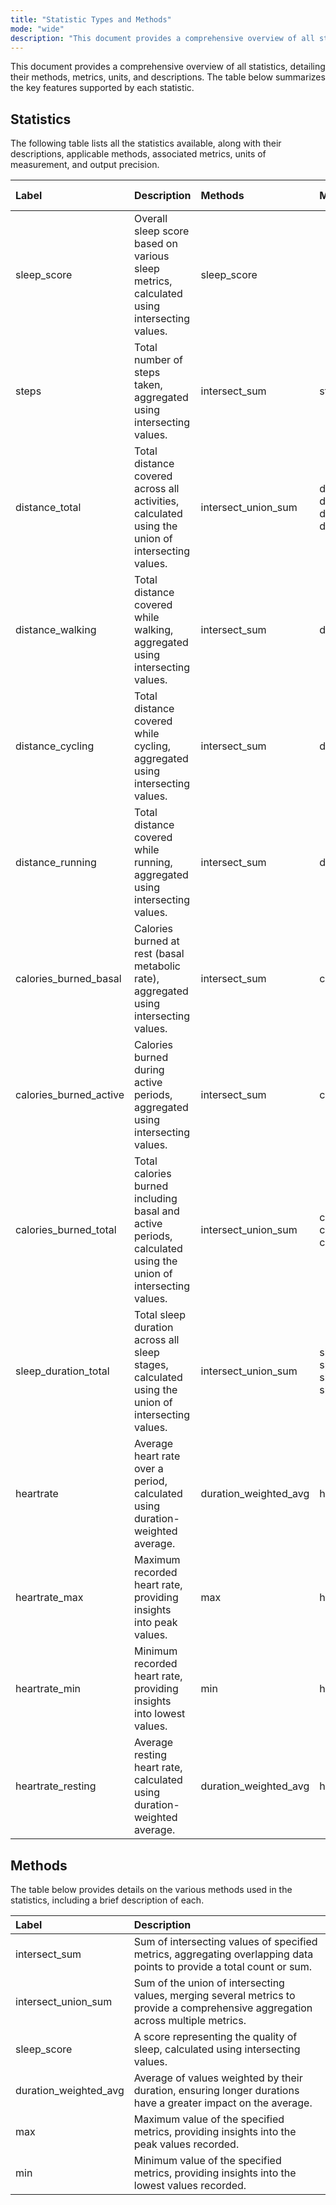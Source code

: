 ```yaml
---
title: "Statistic Types and Methods"
mode: "wide"
description: "This document provides a comprehensive overview of all statistics, detailing their methods, metrics, units, and descriptions. The table below summarizes the key features supported by each statistic."
---
```


This document provides a comprehensive overview of all statistics, detailing their methods, metrics, units, and descriptions. The table below summarizes the key features supported by each statistic.

## Statistics

The following table lists all the statistics available, along with their descriptions, applicable methods, associated metrics, units of measurement, and output precision.

| **Label** | **Description** | **Methods** | **Metrics** | **Unit** | **Output Precision** |
|:----------|:----------------|:------------|:------------|:---------|:---------------------|
| sleep_score | Overall sleep score based on various sleep metrics, calculated using intersecting values. | sleep_score |  | count | 0 |
| steps | Total number of steps taken, aggregated using intersecting values. | intersect_sum | steps | count | 0 |
| distance_total | Total distance covered across all activities, calculated using the union of intersecting values. | intersect_union_sum | distance, distance_walking, distance_cycling, distance_running | meters | 4 |
| distance_walking | Total distance covered while walking, aggregated using intersecting values. | intersect_sum | distance_walking | meters | 4 |
| distance_cycling | Total distance covered while cycling, aggregated using intersecting values. | intersect_sum | distance_cycling | meters | 4 |
| distance_running | Total distance covered while running, aggregated using intersecting values. | intersect_sum | distance_running | meters | 4 |
| calories_burned_basal | Calories burned at rest (basal metabolic rate), aggregated using intersecting values. | intersect_sum | calories_burned_basal | kcal | 4 |
| calories_burned_active | Calories burned during active periods, aggregated using intersecting values. | intersect_sum | calories_burned_active | kcal | 4 |
| calories_burned_total | Total calories burned including basal and active periods, calculated using the union of intersecting values. | intersect_union_sum | calories_burned, calories_burned_basal, calories_burned_active | kcal | 4 |
| sleep_duration_total | Total sleep duration across all sleep stages, calculated using the union of intersecting values. | intersect_union_sum | sleep_duration_deep, sleep_duration_light, sleep_duration_rem, sleep_duration_awake | ms | 0 |
| heartrate | Average heart rate over a period, calculated using duration-weighted average. | duration_weighted_avg | heartrate | bpm | 0 |
| heartrate_max | Maximum recorded heart rate, providing insights into peak values. | max | heartrate | bpm | 0 |
| heartrate_min | Minimum recorded heart rate, providing insights into lowest values. | min | heartrate | bpm | 0 |
| heartrate_resting | Average resting heart rate, calculated using duration-weighted average. | duration_weighted_avg | heartrate_resting | bpm | 0 |


## Methods

The table below provides details on the various methods used in the statistics, including a brief description of each.

| **Label** | **Description** |
|:----------|:----------------|
| intersect_sum | Sum of intersecting values of specified metrics, aggregating overlapping data points to provide a total count or sum. |
| intersect_union_sum | Sum of the union of intersecting values, merging several metrics to provide a comprehensive aggregation across multiple metrics. |
| sleep_score | A score representing the quality of sleep, calculated using intersecting values. |
| duration_weighted_avg | Average of values weighted by their duration, ensuring longer durations have a greater impact on the average. |
| max | Maximum value of the specified metrics, providing insights into the peak values recorded. |
| min | Minimum value of the specified metrics, providing insights into the lowest values recorded. |

